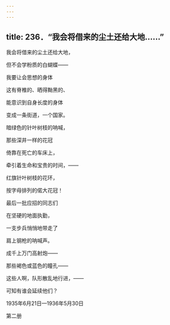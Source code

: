 ```yaml
---
---
---
```

title: 236．“我会将借来的尘土还给大地……”
---




我会将借来的尘土还给大地，

但不会学粉质的白蝴蝶——

我要让会思想的身体

这有脊椎的、晒得黝黑的、

能意识到自身长度的身体

变成一条街道，一个国家。

暗绿色的针叶树枝的呐喊，

那些深井一样的花冠

倚靠在死亡的车床上，

牵引着生命和宝贵的时间，——

红旗针叶树枝的花环，

按字母排列的偌大花冠！

最后一批应招的同志们

在坚硬的地面执勤，

一支步兵悄悄地带走了

肩上钢枪的呐喊声。

成千上万门高射炮——

那些褐色或蓝色的瞳孔——

这些人啊，队形散乱地行进，——

可知有谁会延续他们？

1935年6月21日—1936年5月30日





第二册